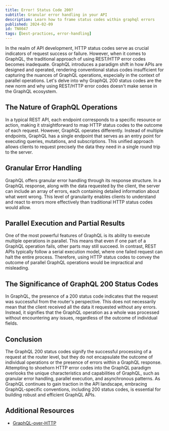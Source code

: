 ```yaml
---
title: Error! Status Code 200?
subtitle: Granular error handling in your API
description: Learn how to frame status codes within graphql errors
published: 2024-02-09
id: TN0047
tags: [best-practices, error-handling]
---
```


In the realm of API development, HTTP status codes serve as crucial indicators of request success or failure.
However, when it comes to GraphQL, the traditional approach of using REST/HTTP error codes becomes inadequate.
GraphQL introduces a paradigm shift in how APIs are designed and operated, rendering conventional status codes insufficient for capturing the nuances of GraphQL operations, especially in the context of parallel operations.
Let's delve into why GraphQL 200 status codes are the new norm and why using REST/HTTP error codes doesn't make sense in the GraphQL ecosystem.

## The Nature of GraphQL Operations

In a typical REST API, each endpoint corresponds to a specific resource or action, making it straightforward to map HTTP status codes to the outcome of each request.
However, GraphQL operates differently. Instead of multiple endpoints, GraphQL has a single endpoint that serves as an entry point for executing queries, mutations, and subscriptions.
This unified approach allows clients to request precisely the data they need in a single round trip to the server.

## Granular Error Handling

GraphQL offers granular error handling through its response structure.
In a GraphQL response, along with the data requested by the client, the server can include an array of errors, each containing detailed information about what went wrong.
This level of granularity enables clients to understand and react to errors more effectively than traditional HTTP status codes would allow.

## Parallel Execution and Partial Results

One of the most powerful features of GraphQL is its ability to execute multiple operations in parallel.
This means that even if one part of a GraphQL operation fails, other parts may still succeed.
In contrast, REST APIs typically follow a serial execution model, where one failed request can halt the entire process.
Therefore, using HTTP status codes to convey the outcome of parallel GraphQL operations would be impractical and misleading.

## The Significance of GraphQL 200 Status Codes

In GraphQL, the presence of a 200 status code indicates that the request was successful from the router's perspective.
This does not necessarily mean that the client received all the data it requested without any errors.
Instead, it signifies that the GraphQL operation as a whole was processed without encountering any issues, regardless of the outcome of individual fields.

## Conclusion

The GraphQL 200 status codes signify the successful processing of a request at the router level, but they do not encapsulate the outcome of individual operations or the presence of errors within a GraphQL response.
Attempting to shoehorn HTTP error codes into the GraphQL paradigm overlooks the unique characteristics and capabilities of GraphQL, such as granular error handling, parallel execution, and asynchronous patterns.
As GraphQL continues to gain traction in the API landscape, embracing GraphQL-specific conventions, including 200 status codes, is essential for building robust and efficient GraphQL APIs.

## Additional Resources

- [GraphQL-over-HTTP](https://graphql.github.io/graphql-over-http/draft/)